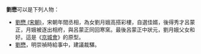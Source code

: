 '''劉懋'''可以是下列人物：

* [[劉懋_(宋朝)|劉懋 (宋朝)]]，宋朝年間丞相，為女劉月娥高搭彩樓，自選佳婿，後得秀才呂蒙正，月娥被逐出相府，與呂蒙正同回寒窯。最後呂蒙正中狀元，劉月娥父女和好。這是《[[京城會|京城會]]》的原型。
* [[劉懋|劉懋]]，明崇禎時給事中，建議裁驛。

{{disambig|Cat=二字劉姓人名消歧義|mao}}